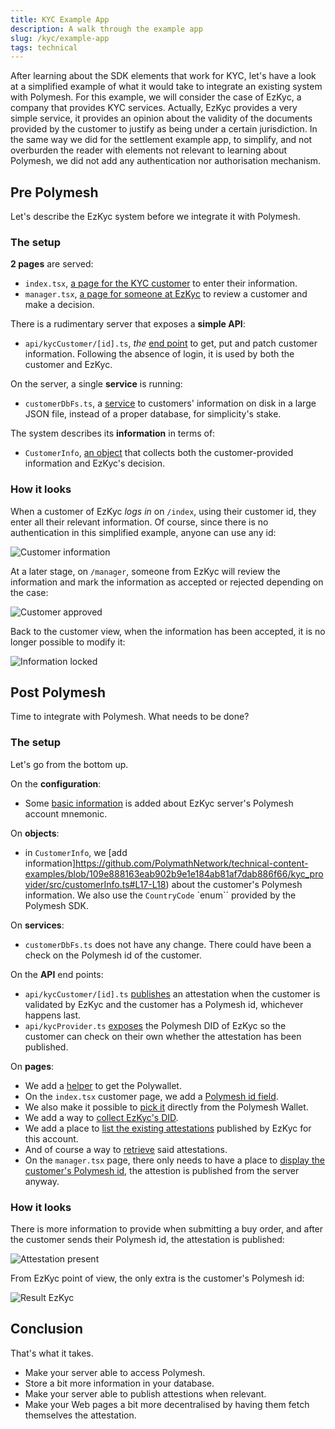 ```yaml
---
title: KYC Example App
description: A walk through the example app
slug: /kyc/example-app
tags: technical
---
```


After learning about the SDK elements that work for KYC, let's have a look at a simplified example of what it would take to integrate an existing system with Polymesh. For this example, we will consider the case of EzKyc, a company that provides KYC services. Actually, EzKyc provides a very simple service, it provides an opinion about the validity of the documents provided by the customer to justify as being under a certain jurisdiction. In the same way we did for the settlement example app, to simplify, and not overburden the reader with elements not relevant to learning about Polymesh, we did not add any authentication nor authorisation mechanism.

## Pre Polymesh

Let's describe the EzKyc system before we integrate it with Polymesh.

### The setup

**2 pages** are served:

* `index.tsx`, [a page for the KYC customer](https://github.com/PolymathNetwork/technical-content-examples/blob/a9ca81ab05062f70e382fab0dae78716207aa698/kyc_provider/pages/index.tsx) to enter their information.
* `manager.tsx`, [a page for someone at EzKyc](https://github.com/PolymathNetwork/technical-content-examples/blob/a9ca81ab05062f70e382fab0dae78716207aa698/kyc_provider/pages/manager.tsx) to review a customer and make a decision.

There is a rudimentary server that exposes a **simple API**:

* `api/kycCustomer/[id].ts`, _the_ [end point](https://github.com/PolymathNetwork/technical-content-examples/blob/a9ca81ab05062f70e382fab0dae78716207aa698/kyc_provider/pages/api/kycCustomer/%5Bid%5D.ts) to get, put and patch customer information. Following the absence of login, it is used by both the customer and EzKyc.

On the server, a single **service** is running:

* `customerDbFs.ts`, a [service](https://github.com/PolymathNetwork/technical-content-examples/blob/a9ca81ab05062f70e382fab0dae78716207aa698/kyc_provider/src/customerDbFs.ts) to customers' information on disk in a large JSON file, instead of a proper database, for simplicity's stake.

The system describes its **information** in terms of:

* `CustomerInfo`, [an object](https://github.com/PolymathNetwork/technical-content-examples/blob/a9ca81ab05062f70e382fab0dae78716207aa698/kyc_provider/src/customerInfo.ts) that collects both the customer-provided information and EzKyc's decision.

### How it looks

When a customer of EzKyc _logs in_ on `/index`, using their customer id, they enter all their relevant information. Of course, since there is no authentication in this simplified example, anyone can use any id:

![Customer information](images/app-info-pre.png)

At a later stage, on `/manager`, someone from EzKyc will review the information and mark the information as accepted or rejected depending on the case:

![Customer approved](images/app-result-pre.png)

Back to the customer view, when the information has been accepted, it is no longer possible to modify it:

![Information locked](images/app-info-locked.png)

## Post Polymesh

Time to integrate with Polymesh. What needs to be done?

### The setup

Let's go from the bottom up.

On the **configuration**:

* Some [basic information](https://github.com/PolymathNetwork/technical-content-examples/blob/109e888163eab902b9e1e184ab81af7dab886f66/kyc_provider/next.config.js) is added about EzKyc server's Polymesh account mnemonic.

On **objects**:

* in `CustomerInfo`, we [add information]https://github.com/PolymathNetwork/technical-content-examples/blob/109e888163eab902b9e1e184ab81af7dab886f66/kyc_provider/src/customerInfo.ts#L17-L18) about the customer's Polymesh information. We also use the `CountryCode` `enum`` provided by the Polymesh SDK.

On **services**:

* `customerDbFs.ts` does not have any change. There could have been a check on the Polymesh id of the customer.

On the **API** end points:

* `api/kycCustomer/[id].ts` [publishes](https://github.com/PolymathNetwork/technical-content-examples/blob/109e888163eab902b9e1e184ab81af7dab886f66/kyc_provider/pages/api/kycCustomer/%5Bid%5D.ts) an attestation when the customer is validated by EzKyc and the customer has a Polymesh id, whichever happens last.
* `api/kycProvider.ts` [exposes](https://github.com/PolymathNetwork/technical-content-examples/blob/109e888163eab902b9e1e184ab81af7dab886f66/kyc_provider/pages/api/kycProvider.ts) the Polymesh DID of EzKyc so the customer can check on their own whether the attestation has been published.

On **pages**:

* We add a [helper](https://github.com/PolymathNetwork/technical-content-examples/blob/109e888163eab902b9e1e184ab81af7dab886f66/kyc_provider/src/ui-helpers.ts) to get the Polywallet.
* On the `index.tsx` customer page, we add a [Polymesh id field](https://github.com/PolymathNetwork/technical-content-examples/blob/109e888163eab902b9e1e184ab81af7dab886f66/kyc_provider/pages/index.tsx#L259).
* We also make it possible to [pick it](https://github.com/PolymathNetwork/technical-content-examples/blob/109e888163eab902b9e1e184ab81af7dab886f66/kyc_provider/pages/index.tsx#L132-L136) directly from the Polymesh Wallet.
* We add a way to [collect EzKyc's DID](https://github.com/PolymathNetwork/technical-content-examples/blob/109e888163eab902b9e1e184ab81af7dab886f66/kyc_provider/pages/index.tsx#L40-L42).
* We add a place to [list the existing attestations](https://github.com/PolymathNetwork/technical-content-examples/blob/109e888163eab902b9e1e184ab81af7dab886f66/kyc_provider/pages/index.tsx#L270-L308) published by EzKyc for this account.
* And of course a way to [retrieve](https://github.com/PolymathNetwork/technical-content-examples/blob/109e888163eab902b9e1e184ab81af7dab886f66/kyc_provider/pages/index.tsx#L163-L170) said attestations.
* On the `manager.tsx` page, there only needs to have a place to [display the customer's Polymesh id](https://github.com/PolymathNetwork/technical-content-examples/blob/109e888163eab902b9e1e184ab81af7dab886f66/kyc_provider/pages/manager.tsx#L137-L140), the attestion is published from the server anyway.

### How it looks

There is more information to provide when submitting a buy order, and after the customer sends their Polymesh id, the attestation is published:

![Attestation present](images/app-info-post.png)

From EzKyc point of view, the only extra is the customer's Polymesh id:

![Result EzKyc](images/app-result-post.png)

## Conclusion

That's what it takes.

* Make your server able to access Polymesh.
* Store a bit more information in your database.
* Make your server able to publish attestions when relevant.
* Make your Web pages a bit more decentralised by having them fetch themselves the attestation.
